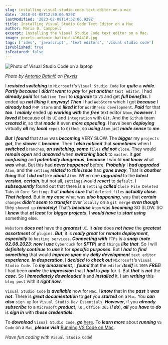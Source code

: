 ```yaml
---
slug: installing-visual-studio-code-text-editor-on-a-mac
date: '2018-01-08T12:30:06.929Z'
lastModified: '2023-02-08T14:52:06.929Z'
title: Installing Visual Studio Code Text Editor on a Mac
author: Maria D. Campbell
excerpt: Installing the Visual Studio Code text editor on a Mac.
image: pexels-antonio-batinić-4164418.jpg
tags: ['ides', 'javascript', 'text editors', 'visual studio code']
isPublished: true
isFeatured: false
---
```


![Photo of Visual Studio Code on a laptop](pexels-antonio-batinić-4164418.jpg)

*Photo by [Antonio Batinić](ttps://www.pexels.com/@antonio-batinic-2573434/) on [Pexels](https://www.pexels.com/photo/black-screen-with-code-4164418/)*

I ***resisted switching*** to `Microsoft`‘s `Visual Studio Code` for ***quite*** a
***while***. ***Partly because*** I ***didn’t want*** to ***pay*** for ***yet another*** `text editor`. I had ***already paid*** for `Sublime Text` to ***upgrade*** to `V3` and get ***full benefits***. I ended up ***not liking*** it ***anyway***! ***Then*** I had `WebStorm` which I got ***because*** I **_already had_** `PHP Storm` and ***liked it*** for `WordPress development`. ***Paid*** for that
***too***. I **_mainly_** ended up **_working with_** the ***free*** text editor
`Atom`, ***however***. I **_loved it_** because of its `UI` and `integration` with
`Git`. And the `Github` team ***created it***, so that ***made*** it even ***more appealing***. I have been **_deploying_** virtually ***all*** my ***local*** `repos` to
`Github`, so ***using*** `Atom` just ***made sense*** to ***me***.

***But*** I ***found*** that `Atom` was **_becoming_** VERY SLOW. The ***bigger*** my `projects` ***got***, the ***slower*** it ***became***. Then I ***also noticed*** that ***sometimes*** when I ***switched*** `branches`, ***on switching***, ***some*** `files` ***did not*** `close`. They would ***remain open*** and ***unsaved*** when ***switching back*** to `master`. It ***got confusing*** and ***potentially dangerous***, ***because*** I would ***not know*** what ***was*** what. But this had ***never happened*** before. ***Probably*** I ***had upgraded*** `Atom`, and the `setting` ***related*** to ***this issue*** had ***gone away***. That is ***another thing*** that I ***did not*** like ***about*** `Atom`. When one
***upgraded*** to the ***latest version***, ***certain***, but not all, `settings` would ***revert*** to `default`. I ***subsequently*** found out that there is a `setting` ***called*** `Close File Deleted Tabs` in `Core Settings` that ***makes sure*** that `deleted files` **_actually close_**. ***That helped***. But in ***my case*** what was ***also happening***, was that ***certain*** `changes` ***didn’t*** ***seem*** to ***transfer*** over `locally` on a `git merge` ***even though*** they `showed up` ***remotely***! That’s ***because*** `Atom` was ***becoming*** SO SLOW. SO I ***knew*** that ***at least*** for ***bigger projects***, I ***would have*** to
***start using*** something else.

`Webstorm` ***does not*** have the **_greatest_** `UI`. It ***also*** does ***not have*** the ***greatest assortment*** of `plugins`. ***But***, it is ***really great*** for ***remote deployment***, ***especially*** to `hosting services`. **_Connecting with_** `FTPs` is a **_snap_** (***note 02.08.2023***: ***now*** I ***use*** `Cyberduck` for ***SFTP***) and `things` ***like that***. So I will ***definitely continue*** to ***use*** it for ***specific purposes***. But I ***had*** to ***find something*** that would ***improve upon*** my ***daily development*** `text editor` ***experience***. ***In desperation***, I ***decided*** to ***check out***
`Microsoft`‘s `Visual Studio Code`. To ***my amazement***, I ***found*** that the
`editor` ***itself*** is `100%` ***FREE***! I had been ***under*** the ***impression*** that I ***had*** to ***pay*** for it. But ***that*** is ***not*** the ***case***. So I ***immediately downloaded*** it and ***installed*** it. I am ***writing*** this `blog post` with it ***right now***.

`Visual Studio Code` is ***available*** now for `Mac`. I ***know*** that in the ***past*** it ***was not***. There is ***great documentation*** to ***get*** you ***started*** on a `Mac`. You ***can also*** `sign up` for `Visual Studio Dev Essentials`. ***However***, if you **_already subscribe_** to a `Microsoft` ***product***, i.e., `Office 365` (***I do***), ***all*** you ***have*** to ***do*** is ***sign in*** with ***those credentials***.

To ***download*** `Visual Studio Code`, ***go*** [here](https://code.visualstudio.com/). To ***learn more*** about ***running*** `VS Code` on a `Mac`, ***please visit***
[Running VS Code on Mac](https://code.visualstudio.com/docs/setup/mac).

*Have fun coding with* `Visual Studio Code`!
